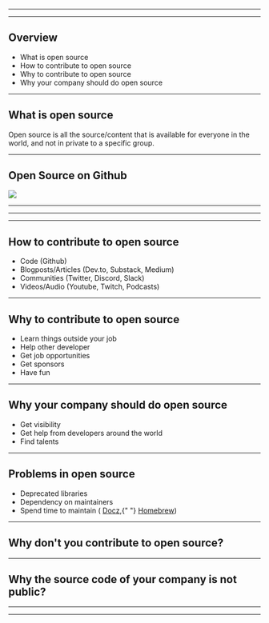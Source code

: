 



<Head>
  <title>Open Source</title>
</Head>

<Cover />

---

<Intro />

---

## Overview

<ul>
  <Appear>
    <li>What is open source</li>
    <li>How to contribute to open source</li>
    <li>Why to contribute to open source</li>
    <li>Why your company should do open source</li>
  </Appear>
</ul>

---

## What is open source

Open source is all the source/content that is available for everyone in the world, and not in private to a specific group.

---

## Open Source on Github

<Img src="./img/open_source_github.png" height={500} />

---

<PopularOpenSourceProjects />

---

<PopularOpenSourceApps />

---

## How to contribute to open source

<ul>
  <Appear>
    <li>Code (Github)</li>
    <li>Blogposts/Articles (Dev.to, Substack, Medium)</li>
    <li>Communities (Twitter, Discord, Slack)</li>
    <li>Videos/Audio (Youtube, Twitch, Podcasts)</li>
  </Appear>
</ul>

---

## Why to contribute to open source

<ul>
  <Appear>
    <li>Learn things outside your job</li>
    <li>Help other developer</li>
    <li>Get job opportunities</li>
    <li>Get sponsors</li>
    <li>Have fun</li>
  </Appear>
</ul>

---

## Why your company should do open source

<ul>
  <Appear>
    <li>Get visibility</li>
    <li>Get help from developers around the world</li>
    <li>Find talents</li>
  </Appear>
</ul>

---

## Problems in open source

<ul>
  <Appear>
    <li>Deprecated libraries</li>
    <li>Dependency on maintainers</li>
    <li>
      Spend time to maintain (
      <a href="https://github.com/doczjs/docz/issues/1634">Docz</a>,{" "}
      <a href="https://docs.brew.sh/Maintainers-Avoiding-Burnout">Homebrew</a>)
    </li>
  </Appear>
</ul>

---

## Why don't you contribute to open source?

---

## Why the source code of your company is not public?

---

<Sponsor />

---

<Thanks />
